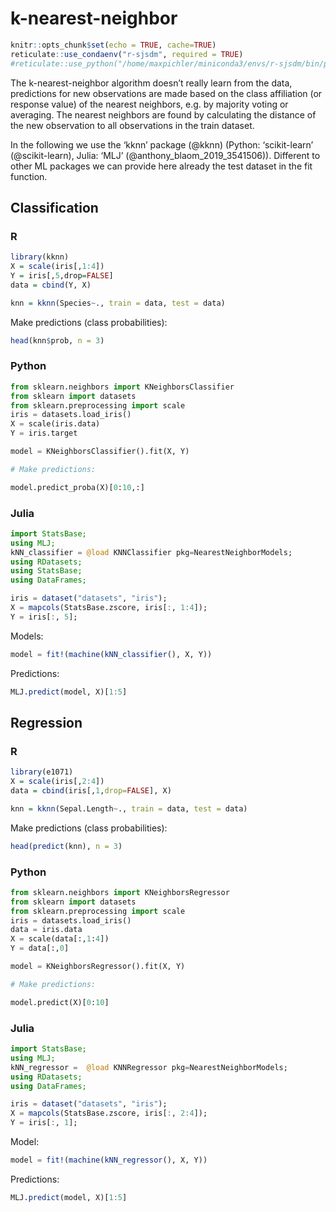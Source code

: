 # k-nearest-neighbor

```r
knitr::opts_chunk$set(echo = TRUE, cache=TRUE)
reticulate::use_condaenv("r-sjsdm", required = TRUE)
#reticulate::use_python("/home/maxpichler/miniconda3/envs/r-sjsdm/bin/python", required = TRUE)
```


The k-nearest-neighbor algorithm doesn't really learn from the data, predictions for new observations are made based on the class affiliation (or response value) of the nearest neighbors, e.g. by majority voting or averaging. The nearest neighbors are found by calculating the distance of the new observation to all observations in the train dataset.

In the following we use the 'kknn' package (@kknn) (Python: 'scikit-learn' (@scikit-learn), Julia: 'MLJ' (@anthony_blaom_2019_3541506)). Different to other ML packages we can provide here already the test dataset in the fit function.

## Classification

::: panel-tabset
### R

```r
library(kknn)
X = scale(iris[,1:4])
Y = iris[,5,drop=FALSE]
data = cbind(Y, X)

knn = kknn(Species~., train = data, test = data) 
```

Make predictions (class probabilities):

```r
head(knn$prob, n = 3)
```

### Python

```python
from sklearn.neighbors import KNeighborsClassifier
from sklearn import datasets
from sklearn.preprocessing import scale
iris = datasets.load_iris()
X = scale(iris.data)
Y = iris.target

model = KNeighborsClassifier().fit(X, Y)

# Make predictions:

model.predict_proba(X)[0:10,:]

```


### Julia

```julia
import StatsBase;
using MLJ;
kNN_classifier = @load KNNClassifier pkg=NearestNeighborModels;
using RDatasets;
using StatsBase;
using DataFrames;
```

```julia
iris = dataset("datasets", "iris");
X = mapcols(StatsBase.zscore, iris[:, 1:4]);
Y = iris[:, 5];

```

Models:

```julia
model = fit!(machine(kNN_classifier(), X, Y))
```

Predictions:

```julia
MLJ.predict(model, X)[1:5]
```


:::

## Regression

::: panel-tabset
### R

```r
library(e1071)
X = scale(iris[,2:4])
data = cbind(iris[,1,drop=FALSE], X)

knn = kknn(Sepal.Length~., train = data, test = data) 
```

Make predictions (class probabilities):

```r
head(predict(knn), n = 3)
```

### Python

```python
from sklearn.neighbors import KNeighborsRegressor
from sklearn import datasets
from sklearn.preprocessing import scale
iris = datasets.load_iris()
data = iris.data
X = scale(data[:,1:4])
Y = data[:,0]

model = KNeighborsRegressor().fit(X, Y)

# Make predictions:

model.predict(X)[0:10]

```

### Julia

```julia
import StatsBase;
using MLJ;
kNN_regressor =  @load KNNRegressor pkg=NearestNeighborModels;
using RDatasets;
using DataFrames;
```

```julia
iris = dataset("datasets", "iris");
X = mapcols(StatsBase.zscore, iris[:, 2:4]);
Y = iris[:, 1];
```

Model:

```julia
model = fit!(machine(kNN_regressor(), X, Y))
```

Predictions:

```julia
MLJ.predict(model, X)[1:5]
```

:::
